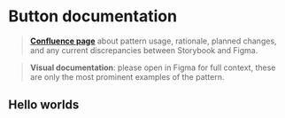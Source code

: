
<Meta title="components/Button/Docs" />

# Button documentation

> **[Confluence page](https://zitenote.atlassian.net/l/c/aFS31UWL)** about pattern usage, rationale, planned changes, and any current discrepancies between Storybook and Figma.

> **Visual documentation**: please open in Figma for full context, these are only the most prominent examples of the pattern.

<Figma url="https://www.figma.com/file/vnzYfrwIISRYkr2iYE5TcD/Platform-Atoms?node-id=1829%3A193" />

## Hello worlds
